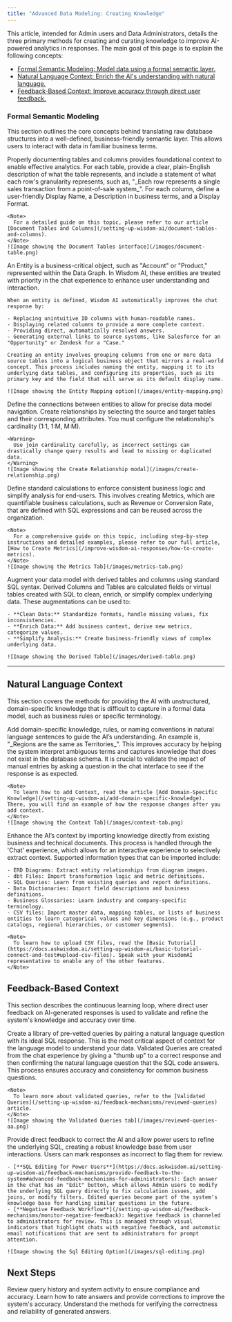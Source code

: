 ```yaml
---
title: "Advanced Data Modeling: Creating Knowledge"
---
```


This article, intended for Admin users and Data Administrators, details the three primary methods for creating and curating knowledge to improve AI-powered analytics in responses. The main goal of this page is to explain the following concepts:

- [Formal Semantic Modeling: Model data using a formal semantic layer.](#formal-semantic-modeling)
- [Natural Language Context: Enrich the AI's understanding with natural language.](#natural-language-context)
- [Feedback-Based Context: Improve accuracy through direct user feedback.](#feedback-based-context)

### Formal Semantic Modeling

This section outlines the core concepts behind translating raw database structures into a well-defined, business-friendly semantic layer. This allows users to interact with data in familiar business terms.

<Steps>
  <Step title="Table and Column Documentation">
    Properly documenting tables and columns provides foundational context to enable effective analytics. For each table, provide a clear, plain-English description of what the table represents, and include a statement of what each row's granularity represents, such as, "_Each row represents a single sales transaction from a point-of-sale system_". For each column, define a user-friendly Display Name, a Description in business terms, and a Display Format.

    <Note>
      For a detailed guide on this topic, please refer to our article [Document Tables and Columns](/setting-up-wisdom-ai/document-tables-and-columns).
    </Note>
    ![Image showing the Document Tables interface](/images/document-table.png)
  </Step>
  <Step title="Defining Entities">
    An Entity is a business-critical object, such as "Account" or "Product," represented within the Data Graph. In Wisdom AI, these entities are treated with priority in the chat experience to enhance user understanding and interaction.

    When an entity is defined, Wisdom AI automatically improves the chat response by:

    - Replacing unintuitive ID columns with human-readable names.
    - Displaying related columns to provide a more complete context.
    - Providing direct, automatically resolved answers.
    - Generating external links to source systems, like Salesforce for an "Opportunity" or Zendesk for a "Case."

    Creating an entity involves grouping columns from one or more data source tables into a logical business object that mirrors a real-world concept. This process includes naming the entity, mapping it to its underlying data tables, and configuring its properties, such as its primary key and the field that will serve as its default display name.

    ![Image showing the Entity Mapping option](/images/entity-mapping.png)
  </Step>
  <Step title="Establishing Relationships">
    Define the connections between entities to allow for precise data model navigation. Create relationships by selecting the source and target tables and their corresponding attributes. You must configure the relationship's cardinality (1:1, 1:M, M:M). 

    <Warning>
      Use join cardinality carefully, as incorrect settings can drastically change query results and lead to missing or duplicated data.
    </Warning>
    ![Image showing the Create Relationship modal](/images/create-relationship.png)
  </Step>
  <Step title="Creating Metrics">
    Define standard calculations to enforce consistent business logic and simplify analysis for end-users. This involves creating Metrics, which are quantifiable business calculations, such as Revenue or Conversion Rate, that are defined with SQL expressions and can be reused across the organization.

    <Note>
      For a comprehensive guide on this topic, including step-by-step instructions and detailed examples, please refer to our full article, [How to Create Metrics](/improve-wisdom-ai-responses/how-to-create-metrics).
    </Note>
    ![Image showing the Metrics Tab](/images/metrics-tab.png)
  </Step>
  <Step title="Data Model Augmentation">
    Augment your data model with derived tables and columns using standard SQL syntax. Derived Columns and Tables are calculated fields or virtual tables created with SQL to clean, enrich, or simplify complex underlying data. These augmentations can be used to:

    - **Clean Data:** Standardize formats, handle missing values, fix inconsistencies.
    - **Enrich Data:** Add business context, derive new metrics, categorize values.
    - **Simplify Analysis:** Create business-friendly views of complex underlying data.

    ![Image showing the Derived Table](/images/derived-table.png)
  </Step>
</Steps>

---

## Natural Language Context

This section covers the methods for providing the AI with unstructured, domain-specific knowledge that is difficult to capture in a formal data model, such as business rules or specific terminology.

<Steps>
  <Step title="Manual Context Entry">
    Add domain-specific knowledge, rules, or naming conventions in natural language sentences to guide the AI’s understanding. An example is, "_Regions are the same as Territories_". This improves accuracy by helping the system interpret ambiguous terms and captures knowledge that does not exist in the database schema. It is crucial to validate the impact of manual entries by asking a question in the chat interface to see if the response is as expected.

    <Note>
      To learn how to add Context, read the article [Add Domain-Specific Knowledge](/setting-up-wisdom-ai/add-domain-specific-knowledge). There, you will find an example of how the response changes after you add context.
    </Note>
    ![Image showing the Context Tab](/images/context-tab.png)
  </Step>
  <Step title="Importing Unstructured Knowledge (Beta)">
    Enhance the AI’s context by importing knowledge directly from existing business and technical documents. This process is handled through the 'Chat' experience, which allows for an interactive experience to selectively extract context. Supported information types that can be imported include:

    - ERD Diagrams: Extract entity relationships from diagram images.
    - dbt Files: Import transformation logic and metric definitions.
    - SQL Queries: Learn from existing queries and report definitions.
    - Data Dictionaries: Import field descriptions and business definitions.
    - Business Glossaries: Learn industry and company-specific terminology.
    - CSV files: Import master data, mapping tables, or lists of business entities to learn categorical values and key dimensions (e.g., product catalogs, regional hierarchies, or customer segments).

    <Note>
      To learn how to upload CSV files, read the [Basic Tutorial](https://docs.askwisdom.ai/setting-up-wisdom-ai/basic-tutorial-connect-and-test#upload-csv-files). Speak with your WisdomAI representative to enable any of the other features.
    </Note>
  </Step>
</Steps>

## Feedback-Based Context

This section describes the continuous learning loop, where direct user feedback on AI-generated responses is used to validate and refine the system's knowledge and accuracy over time.

<Steps>
  <Step title="Creating Reviewed Queries">
    Create a library of pre-vetted queries by pairing a natural language question with its ideal SQL response. This is the most critical aspect of context for the language model to understand your data. Validated Queries are created from the chat experience by giving a "thumb up" to a correct response and then confirming the natural language question that the SQL code answers. This process ensures accuracy and consistency for common business questions.

    <Note>
      To learn more about validated queries, refer to the [Validated Queries](/setting-up-wisdom-ai/feedback-mechanisms/reviewed-queries) article.
    </Note>
    ![Image showing the Validated Queries tab](/images/reviewed-queries-aa.png)
  </Step>
  <Step title="Advanced Feedback and Corrections">
    Provide direct feedback to correct the AI and allow power users to refine the underlying SQL, creating a robust knowledge base from user interactions. Users can mark responses as incorrect to flag them for review.

    - [**SQL Editing for Power Users**](https://docs.askwisdom.ai/setting-up-wisdom-ai/feedback-mechanisms/provide-feedback-to-the-system#advanced-feedback-mechanisms-for-administrators): Each answer in the chat has an "Edit" button, which allows Admin users to modify the underlying SQL query directly to fix calculation issues, add joins, or modify filters. Edited queries become part of the system's knowledge base for handling similar questions in the future.
    - [**Negative Feedback Workflow**](/setting-up-wisdom-ai/feedback-mechanisms/monitor-negative-feedback): Negative feedback is channeled to administrators for review. This is managed through visual indicators that highlight chats with negative feedback, and automatic email notifications that are sent to administrators for prompt attention.

    ![Image showing the Sql Editing Option](/images/sql-editing.png)
  </Step>
</Steps>

## **Next Steps**

<CardGroup cols={3}>
  <Card title="Auditing" icon="clipboard-list" href="/using-wisdom-ai-everyday/auditing">
    Review query history and system activity to ensure compliance and accuracy.
  </Card>
  <Card title="Provide Feedback to the System" icon="thumbs-up" href="/setting-up-wisdom-ai/feedback-mechanisms/provide-feedback-to-the-system">
    Learn how to rate answers and provide corrections to improve the system's accuracy.
  </Card>
  <Card title="Validate and Test Answers" icon="check-double" href="/improve-wisdom-ai-responses/validate-and-test-answers">
    Understand the methods for verifying the correctness and reliability of generated answers.
  </Card>
</CardGroup>
